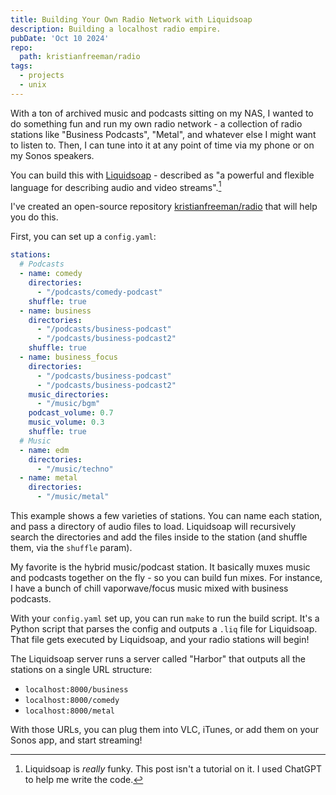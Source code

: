 ```yaml
---
title: Building Your Own Radio Network with Liquidsoap
description: Building a localhost radio empire.
pubDate: 'Oct 10 2024'
repo:
  path: kristianfreeman/radio
tags:
  - projects
  - unix
---
```


With a ton of archived music and podcasts sitting on my NAS, I wanted to do something fun and run my own radio network - a collection of radio stations like "Business Podcasts", "Metal", and whatever else I might want to listen to. Then, I can tune into it at any point of time via my phone or on my Sonos speakers.

You can build this with [Liquidsoap](https://www.liquidsoap.info/) - described as "a powerful and flexible language for describing audio and video streams".[^1] 

I've created an open-source repository [kristianfreeman/radio](https://github.com/kristianfreeman/radio) that will help you do this.

First, you can set up a `config.yaml`:

```yaml
stations:
  # Podcasts
  - name: comedy
    directories:
      - "/podcasts/comedy-podcast"
    shuffle: true
  - name: business
    directories:
      - "/podcasts/business-podcast"
      - "/podcasts/business-podcast2"
    shuffle: true
  - name: business_focus
    directories:
      - "/podcasts/business-podcast"
      - "/podcasts/business-podcast2"
    music_directories:
      - "/music/bgm"
    podcast_volume: 0.7
    music_volume: 0.3
    shuffle: true
  # Music
  - name: edm
    directories:
      - "/music/techno"
  - name: metal
    directories:
      - "/music/metal"
```

This example shows a few varieties of stations. You can name each station, and pass a directory of audio files to load. Liquidsoap will recursively search the directories and add the files inside to the station (and shuffle them, via the `shuffle` param).

My favorite is the hybrid music/podcast station. It basically muxes music and podcasts together on the fly - so you can build fun mixes. For instance, I have a bunch of chill vaporwave/focus music mixed with business podcasts.

With your `config.yaml` set up, you can run `make` to run the build script. It's a Python script that parses the config and outputs a `.liq` file for Liquidsoap. That file gets executed by Liquidsoap, and your radio stations will begin!

The Liquidsoap server runs a server called "Harbor" that outputs all the stations on a single URL structure:

- `localhost:8000/business`
- `localhost:8000/comedy`
- `localhost:8000/metal`

With those URLs, you can plug them into VLC, iTunes, or add them on your Sonos app, and start streaming!

[^1]: Liquidsoap is _really_ funky. This post isn't a tutorial on it. I used ChatGPT to help me write the code.
